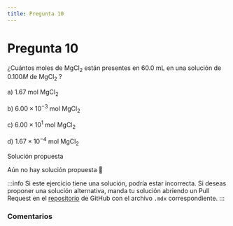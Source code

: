 ```yaml
---
title: Pregunta 10
---
```



# Pregunta 10

¿Cuántos moles de $\mathrm{MgCl}_2$ están presentes en $60.0 \mathrm{~mL}$ en una solución de $0.100 M$ de $\mathrm{MgCl}_2$ ?

a) $1.67 \mathrm{~mol} \mathrm{~MgCl}_2$

b) $6.00 \times 10^{-3} \mathrm{~mol} \mathrm{~MgCl}_2$

c) $6.00 \times 10^1 \mathrm{~mol} \mathrm{~MgCl}_2$

d) $1.67 \times 10^{-4} \mathrm{~mol} \mathrm{~MgCl}_2$

<MDXDetails>
<summary>Solución propuesta</summary>

Aún no hay solución propuesta 🥲

:::info
Si este ejercicio tiene una solución, podría estar incorrecta. Si deseas proponer una solución alternativa, manda tu solución abriendo
un Pull Request en el [repositorio](https://github.com/crow-rojas/apuntes-fundamentals/pulls) de GitHub con el archivo
`.mdx` correspondiente.
:::

</MDXDetails>

### Comentarios

<Disqus
  url="https://crow-rojas.github.io/apuntes-fundamentals/docs/science/chemistry/exercises/2016-2/p10"
  identifier="docs/science/chemistry/exercises/2016-2/p10"
  title="2016-2 Quimica - Pregunta 10"
/>
